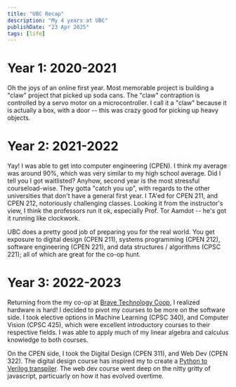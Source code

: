 ```yaml
---
title: "UBC Recap"
description: "My 4 years at UBC"
publishDate: "23 Apr 2025"
tags: [life]
---
```


# Year 1: 2020-2021

Oh the joys of an online first year. Most memorable project is building a "claw" project that picked up soda cans. The "claw" contraption is controlled by a servo motor on a microcontroller. I call it a "claw" because it is actually a box, with a door -- this was crazy good for picking up heavy objects.

# Year 2: 2021-2022

Yay! I was able to get into computer engineering (CPEN). I think my average was around 90%, which was very similar to my high school average. Did I tell you I got waitlisted? Anyhow, second year is the most stressful courseload-wise. They gotta "catch you up", with regards to the other universities that don't have a general first year. I TA'ed for CPEN 211, and CPEN 212, notoriously challenging classes. Looking it from the instructor's view, I think the professors run it ok, especially Prof. Tor Aamdot -- he's got it running like clockwork.

UBC does a pretty good job of preparing you for the real world. You get exposure to digital design (CPEN 211), systems programming (CPEN 212), software engineering (CPEN 221), and data structures / algorithms (CPSC 221); all of which are great for the co-op hunt.

# Year 3: 2022-2023

Returning from the my co-op at [Brave Technology Coop](../projects/brave-coop.mdx), I realized hardware is hard! I decided to pivot my courses to be more on the software side. I took elective options in Machine Learning (CPSC 340), and Computer Vision (CPSC 425), which were excellent introductory courses to their respective fields. I was able to apply much of my linear algebra and calculus knowledge to both courses.

On the CPEN side, I took the Digital Design (CPEN 311), and Web Dev (CPEN 322). The digital design course has inspired my to create a [Python to Verilog transpiler](https://github.com/worldofkerry/tohdl). The web dev course went deep on the nitty gritty of javascript, particuarly on how it has evolved overtime.

